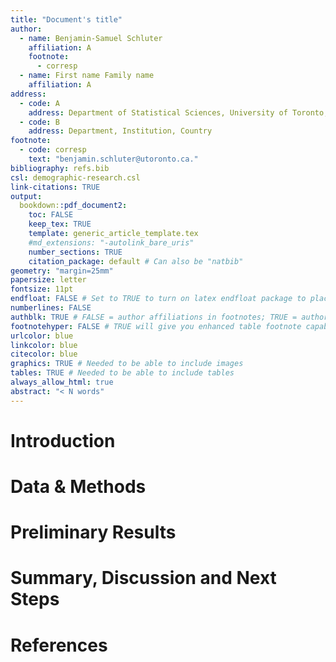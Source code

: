 ```yaml
---
title: "Document's title"
author:
  - name: Benjamin-Samuel Schluter
    affiliation: A
    footnote:
      - corresp
  - name: First name Family name
    affiliation: A
address:
  - code: A
    address: Department of Statistical Sciences, University of Toronto, Canada
  - code: B
    address: Department, Institution, Country
footnote:
  - code: corresp
    text: "benjamin.schluter@utoronto.ca."
bibliography: refs.bib
csl: demographic-research.csl
link-citations: TRUE
output:
  bookdown::pdf_document2:
    toc: FALSE
    keep_tex: TRUE
    template: generic_article_template.tex
    #md_extensions: "-autolink_bare_uris"
    number_sections: TRUE
    citation_package: default # Can also be "natbib"
geometry: "margin=25mm"
papersize: letter
fontsize: 11pt
endfloat: FALSE # Set to TRUE to turn on latex endfloat package to place figures and tables at end of document
numberlines: FALSE
authblk: TRUE # FALSE = author affiliations in footnotes; TRUE = author affiliations in a block below author names
footnotehyper: FALSE # TRUE will give you enhanced table footnote capabilities. Set to FALSE to be able to use French blocks. Needed due to what appears to be a latex bug.
urlcolor: blue
linkcolor: blue
citecolor: blue
graphics: TRUE # Needed to be able to include images
tables: TRUE # Needed to be able to include tables
always_allow_html: true
abstract: "< N words"
---
```


# Introduction



# Data & Methods



# Preliminary Results



# Summary, Discussion and Next Steps




\newpage



# References {-}

<div id="refs"></div>
